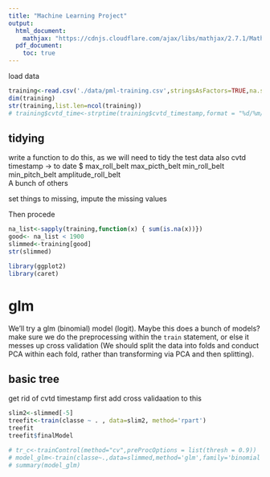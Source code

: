 ```yaml
---
title: "Machine Learning Project"
output:
  html_document:
    mathjax: "https://cdnjs.cloudflare.com/ajax/libs/mathjax/2.7.1/MathJax.js?config=TeX-AMS-MML_HTMLorMML"
  pdf_document:
    toc: true
---
```



load data

```r
training<-read.csv('./data/pml-training.csv',stringsAsFactors=TRUE,na.strings = c("#DIV/0!","NA"))
dim(training)
str(training,list.len=ncol(training))
# training$cvtd_time<-strptime(training$cvtd_timestamp,format = "%d/%m/%Y %H:%M",list=FALSE)
```

## tidying
write a function to do this, as we will need to tidy the test data also
cvtd timestamp -> to date
 $ max_roll_belt 
  max_picth_belt 
  min_roll_belt   
  min_pitch_belt
amplitude_roll_belt   
A bunch of others

set things to missing, impute the missing values

Then procede

```r
na_list<-sapply(training,function(x) { sum(is.na(x))})
good<- na_list < 1900
slimmed<-training[good]
str(slimmed)
```


```r
library(ggplot2)
library(caret)
```

# glm

We'll try a glm (binomial) model (logit). Maybe this does a bunch of models?
make sure we do the preprocessing within the `train` statement, or else it messes up cross validation (We should split the data into folds and conduct PCA within each fold, rather than transforming via PCA and then splitting). 


## basic tree
get rid of cvtd timestamp first
add cross validaation to this

```{r]}
slim2<-slimmed[-5]
treefit<-train(classe ~ . , data=slim2, method='rpart')
treefit
treefit$finalModel
```
<!-- library(devtools) -->
<!-- install_bitbucket("mkuhn/parallelRandomForest", ref="parallelRandomForest") -->

```r
# tr_c<-trainControl(method="cv",preProcOptions = list(thresh = 0.9))
# model_glm<-train(classe~.,data=slimmed,method='glm',family='binomial',train_control=tr_c,preProcess=c('pca','knnImpute'))
# summary(model_glm)
```




